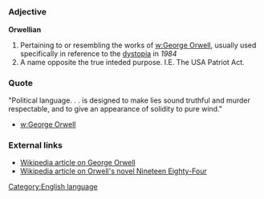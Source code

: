 =={{en}}==
[[Category:English language]]

===Adjective===
'''Orwellian'''

# Pertaining to or resembling the works of [[w:George Orwell]], usually used specifically in reference to the [[dystopia]] in ''1984''
# A name opposite the true inteded purpose.  I.E. The USA Patriot Act.

=== Quote ===

"Political language. . . is designed to make lies sound truthful and murder respectable, and to give an appearance of solidity to pure wind." 
*[[w:George Orwell]] 

===External links===

* [[w:George Orwell|Wikipedia article on George Orwell]]
* [[w:Nineteen_Eighty-Four|Wikipedia article on Orwell's novel Nineteen Eighty-Four]]